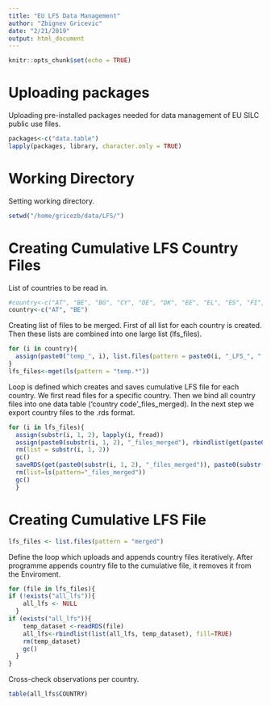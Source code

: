 ```yaml
---
title: "EU LFS Data Management"
author: "Zbignev Gricevic"
date: "2/21/2019"
output: html_document
---
```


```r
knitr::opts_chunk$set(echo = TRUE)
```
# Uploading packages

Uploading pre-installed packages needed for data management of EU SILC public use files.

```r
packages<-c("data.table")
lapply(packages, library, character.only = TRUE)
```

# Working Directory 

Setting working directory.

```r
setwd("/home/gricezb/data/LFS/")
```

# Creating Cumulative LFS Country Files

List of countries to be read in.

```r
#country<-c("AT", "BE", "BG", "CY", "DE", "DK", "EE", "EL", "ES", "FI", "FR", "HU", "IE", "IT", "LT", "LU", "LV", "MT", "NL", "PT", "RO", "SI", "SK")
country<-c("AT", "BE")
```

Creating list of files to be merged. First of all list for each country is
created. Then these lists are combined into one large list (lfs_files).

```r
for (i in country){
  assign(paste0("temp_", i), list.files(pattern = paste0(i, "_LFS_", ".*")))
}
lfs_files<-mget(ls(pattern = "temp.*"))
```

Loop is defined which creates and saves cumulative LFS file for each country.
We first read files for a specific country. Then we bind all country files into
one data table ('country code'_files_merged). In the next step we export 
country files to the .rds format.

```r
for (i in lfs_files){
  assign(substr(i, 1, 2), lapply(i, fread))
  assign(paste0(substr(i, 1, 2), "_files_merged"), rbindlist(get(paste0(substr(i, 1, 2))),  fill = TRUE))
  rm(list = substr(i, 1, 2))
  gc()
  saveRDS(get(paste0(substr(i, 1, 2), "_files_merged")), paste0(substr(i[1], 1, 2), "_files_merged.rds"))
  rm(list=ls(pattern="_files_merged"))
  gc()
  }
```
# Creating Cumulative LFS File

```r
lfs_files <- list.files(pattern = "merged")
```
Define the loop which uploads and appends country files
iteratively. After programme appends country file to the 
cumulative file, it removes it from the Enviroment.

```r
for (file in lfs_files){
if (!exists("all_lfs")){
    all_lfs <- NULL
  }
if (exists("all_lfs")){
    temp_dataset <-readRDS(file)
    all_lfs<-rbindlist(list(all_lfs, temp_dataset), fill=TRUE)
    rm(temp_dataset)
    gc()
  } 
}
```
Cross-check observations per country.

```r
table(all_lfs$COUNTRY)
```

